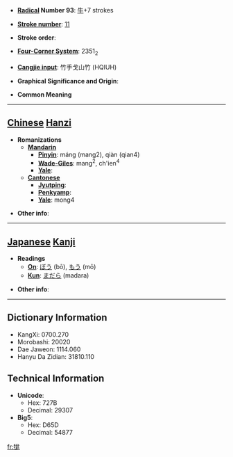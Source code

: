 * '''[[Wiktionary:Chinese radical index| Radical]] Number 93''': [[Wiktionary:Chinese radical index 牛|牛]]+7 strokes

* '''[[Wiktionary:Chinese total strokes index|Stroke number]]''': [[Wiktionary:Chinese total strokes index 11|11]]

* '''Stroke order''': 

* '''[[Wiktionary:Chinese four corner index|Four-Corner System]]''': 2351<sub>2</sub>

* '''[[Wiktionary:Chinese Cangjie index|Cangjie input]]''': 竹手戈山竹 (HQIUH)

* '''Graphical Significance and Origin''': 

* '''Common Meaning'''

----

== [[Chinese]] [[Hanzi]] ==

* '''Romanizations'''
** '''[[Mandarin]]'''
*** '''[[Pinyin]]''': máng (mang2), qiàn (qian4)
*** '''[[Wade-Giles]]''': mang<sup>2</sup>, ch'ien<sup>4</sup>
*** '''[[Yale]]''': 
** '''[[Cantonese]]'''
*** '''[[Jyutping]]''':
*** '''[[Penkyamp]]''': 
*** '''[[Yale]]''': mong4

* '''Other info''': 

----

== [[Japanese]] [[Kanji]] ==

* '''Readings'''
** '''[[On]]''': [[ぼう]] (bō), [[もう]] (mō)
** '''[[Kun]]''': [[まだら]] (madara)

* '''Other info''':  

----

== Dictionary Information ==

* KangXi: 0700.270
* Morobashi: 20020
* Dae Jaweon: 1114.060
* Hanyu Da Zidian: 31810.110

== Technical Information ==

* '''Unicode''':
** Hex: 727B
** Decimal: 29307
* '''Big5''':
** Hex: D65D
** Decimal: 54877

[[fr:牻]]